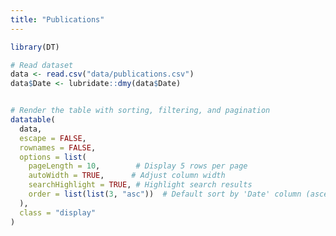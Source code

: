 ```yaml
---
title: "Publications"
---
```


```r
library(DT)

# Read dataset
data <- read.csv("data/publications.csv")
data$Date <- lubridate::dmy(data$Date)


# Render the table with sorting, filtering, and pagination
datatable(
  data,
  escape = FALSE,
  rownames = FALSE,
  options = list(
    pageLength = 10,        # Display 5 rows per page
    autoWidth = TRUE,      # Adjust column width
    searchHighlight = TRUE, # Highlight search results
    order = list(list(3, "asc"))  # Default sort by 'Date' column (ascending)
  ),
  class = "display"
)

```
